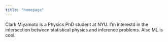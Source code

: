 ```yaml
---
title: "homepage"
---
```


Clark Miyamoto is a Physics PhD student at NYU. 
I'm interestd in the intersection between statistical physics and inference problems. 
Also ML is cool.
